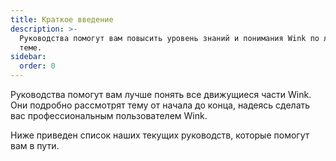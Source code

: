 ```yaml
---
title: Краткое введение
description: >-
  Руководства помогут вам повысить уровень знаний и понимания Wink по любой
  теме.
sidebar:
  order: 0
---
```


Руководства помогут вам лучше понять все движущиеся части Wink.
Они подробно рассмотрят тему от начала до конца, надеясь сделать вас профессиональным пользователем Wink.

Ниже приведен список наших текущих руководств, которые помогут вам в пути.

<LinkCard title="Откройте для себя выгодные предложения" description="The guide gives you some tips on how to search for things to sell on Wink." href="/guides/discover-great-deals/" />


<LinkCard title="Кнопка ЗАБРОНИРОВАТЬ СЕЙЧАС" description="This guide steps hotels through how to do the simplest integration with Wink with a 'Book Now' button." href="/guides/the-book-now-button/" />


<LinkCard title="Инсайт для чайников" description="This guides shows you how to use analytics effectively from the perspective of a supplier and an affiliate." href="/guides/insight-for-dummies/" />


<LinkCard title="Интеграция с TripPay" description="The guide gives you step-by-step instructions on how to do a full integration with TripPay as a travel company wishing to outsource the payment process." href="/guides/integrating-with-trip-pay/" />


